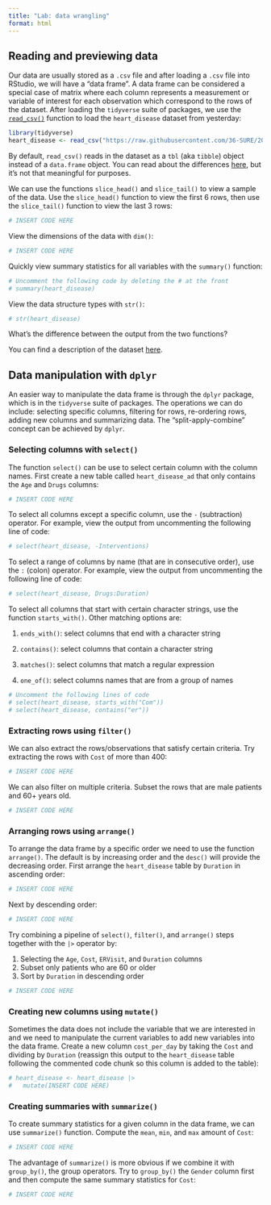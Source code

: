 ```yaml
---
title: "Lab: data wrangling"
format: html
---
```


## Reading and previewing data

Our data are usually stored as a `.csv` file and after loading a `.csv` file into RStudio, we will have a "data frame". A data frame can be considered a special case of matrix where each column represents a measurement or variable of interest for each observation which correspond to the rows of the dataset. After loading the `tidyverse` suite of packages, we use the [`read_csv()`](https://readr.tidyverse.org/reference/read_delim.html) function to load the `heart_disease` dataset from yesterday:

```r
library(tidyverse)
heart_disease <- read_csv("https://raw.githubusercontent.com/36-SURE/2025/main/data/heart_disease.csv")
```

By default, `read_csv()` reads in the dataset as a `tbl` (aka `tibble`) object instead of a `data.frame` object. You can read about the differences [here](https://cran.r-project.org/web/packages/tibble/vignettes/tibble.html), but it's not that meaningful for purposes.

We can use the functions `slice_head()` and `slice_tail()` to view a sample of the data. Use the `slice_head()` function to view the first 6 rows, then use the `slice_tail()` function to view the last 3 rows:

```r
# INSERT CODE HERE
```

View the dimensions of the data with `dim()`:

```r
# INSERT CODE HERE
```

Quickly view summary statistics for all variables with the `summary()` function:

```r
# Uncomment the following code by deleting the # at the front
# summary(heart_disease)
```

View the data structure types with `str()`:

```r
# str(heart_disease)
```

What's the difference between the output from the two functions?

You can find a description of the dataset [here](https://www.stat.cmu.edu/cmsac/sure/2022/materials/data/health/intro_r/heart_disease_README.txt).

## Data manipulation with `dplyr`

An easier way to manipulate the data frame is through the `dplyr` package, which is in the `tidyverse` suite of packages. The operations we can do include: selecting specific columns, filtering for rows, re-ordering rows, adding new columns and summarizing data. The "split-apply-combine" concept can be achieved by `dplyr`.

### Selecting columns with `select()`

The function `select()` can be use to select certain column with the column names. First create a new table called `heart_disease_ad` that only contains the `Age` and `Drugs` columns:

```r
# INSERT CODE HERE
```

To select all columns except a specific column, use the `-` (subtraction) operator. For example, view the output from uncommenting the following line of code:

```r
# select(heart_disease, -Interventions)
```

To select a range of columns by name (that are in consecutive order), use the `:` (colon) operator. For example, view the output from uncommenting the following line of code:

```r
# select(heart_disease, Drugs:Duration)
```

To select all columns that start with certain character strings, use the function `starts_with()`. Other matching options are:

1.  `ends_with()`: select columns that end with a character string

2.  `contains()`: select columns that contain a character string

3.  `matches()`: select columns that match a regular expression

4.  `one_of()`: select columns names that are from a group of names

```r
# Uncomment the following lines of code
# select(heart_disease, starts_with("Com"))
# select(heart_disease, contains("er"))
```

### Extracting rows using `filter()`

We can also extract the rows/observations that satisfy certain criteria. Try extracting the rows with `Cost` of more than 400:

```r
# INSERT CODE HERE
```

We can also filter on multiple criteria. Subset the rows that are male patients and 60+ years old.

```r
# INSERT CODE HERE
```

### Arranging rows using `arrange()`

To arrange the data frame by a specific order we need to use the function `arrange()`. The default is by increasing order and the `desc()` will provide the decreasing order. First arrange the `heart_disease` table by `Duration` in ascending order:

```r
# INSERT CODE HERE
```

Next by descending order:

```r
# INSERT CODE HERE
```

Try combining a pipeline of `select()`, `filter()`, and `arrange()` steps together with the `|>` operator by:

1.  Selecting the `Age`, `Cost`, `ERVisit`, and `Duration` columns
2.  Subset only patients who are 60 or older
3.  Sort by `Duration` in descending order

```r
# INSERT CODE HERE
```

### Creating new columns using `mutate()`

Sometimes the data does not include the variable that we are interested in and we need to manipulate the current variables to add new variables into the data frame. Create a new column `cost_per_day` by taking the `Cost` and dividing by `Duration` (reassign this output to the `heart_disease` table following the commented code chunk so this column is added to the table):

```r
# heart_disease <- heart_disease |>
#   mutate(INSERT CODE HERE)
```

### Creating summaries with `summarize()`

To create summary statistics for a given column in the data frame, we can use `summarize()` function. Compute the `mean`, `min`, and `max` amount of `Cost`:

```r
# INSERT CODE HERE
```

The advantage of `summarize()` is more obvious if we combine it with `group_by()`, the group operators. Try to `group_by()` the `Gender` column first and then compute the same summary statistics for `Cost`:

```r
# INSERT CODE HERE
```
